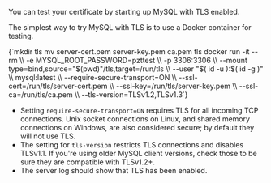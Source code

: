 You can test your certificate by starting up MySQL with TLS enabled.

The simplest way to try MySQL with TLS is to use a Docker container for testing.

<CodeBlock autoCopy language="shell-session">
  {`mkdir tls
mv server-cert.pem server-key.pem ca.pem tls
docker run -it --rm  \\
	-e MYSQL_ROOT_PASSWORD=pzttest \\
	-p 3306:3306 \\
	--mount type=bind,source="$(pwd)"/tls,target=/run/tls \\
	--user "$( id -u ):$( id -g )" \\
	mysql:latest \\
	--require-secure-transport=ON  \\
	--ssl-cert=/run/tls/server-cert.pem \\
	--ssl-key=/run/tls/server-key.pem \\
	--ssl-ca=/run/tls/ca.pem \\
	--tls-version=TLSv1.2,TLSv1.3`}
</CodeBlock>

- Setting `require-secure-transport=ON` requires TLS for all incoming TCP connections. Unix socket connections on Linux, and shared memory connections on Windows, are also considered secure; by default they will not use TLS.
- The setting for `tls-version` restricts TLS connections and disables TLSv1.1. If you're using older MySQL client versions, check those to be sure they are compatible with TLSv1.2+.
- The server log should show that TLS has been enabled.
